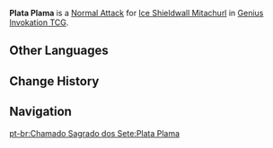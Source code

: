 {{Genius Invokation TCG Skill Infobox
|title      = Plata Plama
|image      = Plata Plama Character Card Skill.png
|type       = Normal Attack
|character  = Ice Shieldwall Mitachurl
|element    = Cryo
|matching   = 1
|unaligned  = 2
|effect     = Deals 2 {{Color|Physical DMG}}.
|order      = 1
}}
'''Plata Plama''' is a [[Character Card Normal Attack|Normal Attack]] for [[Ice Shieldwall Mitachurl (Character Card)|Ice Shieldwall Mitachurl]] in [[Genius Invokation TCG]].

==Other Languages==
{{Other Languages
|en      = Plata Plama
|zhs     = Plata Plama
|zht     = Plata Plama
|ja      = Plata Plama
|ko      = Plata Plama
|es      = Plata Plama
|fr      = Plata Plama
|ru      = Plata Plama
|th      = Plata Plama
|vi      = Plata Plama
|de      = Plata Plama
|id      = Plata Plama
|pt      = Plata Plama
|tr      = Plata Plama
|it      = Plata Plama
}}

==Change History==
{{Change History|3.3}}

==Navigation==
{{Genius Invokation TCG Skill Navbox|Ice Shieldwall Mitachurl}}
[[pt-br:Chamado Sagrado dos Sete:Plata Plama]]